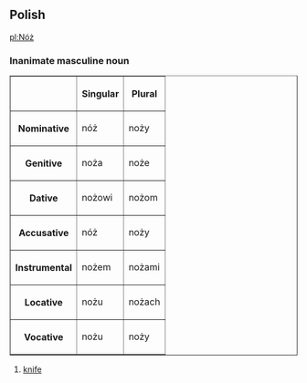 ==Polish==
[[pl:Nóż]]
===Inanimate masculine noun===
<table border=1>
<tr><th><th>Singular<th>Plural</tr>
<tr><th>Nominative<td>nóż<td>noży</tr>
<tr><th>Genitive<td>noża<td>noże</tr>
<tr><th>Dative<td>nożowi<td>nożom</tr>
<tr><th>Accusative<td>nóż<td>noży</tr>
<tr><th>Instrumental<td>nożem<td>nożami</tr>
<tr><th>Locative<td>nożu<td>nożach</tr>
<tr><th>Vocative<td>nożu<td>noży</tr>
</table>

#[[knife]]